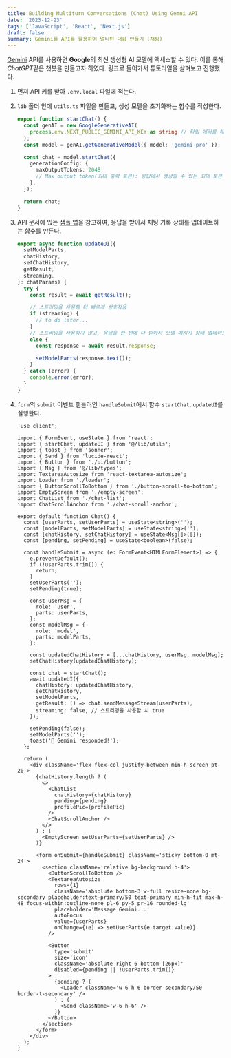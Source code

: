 ```yaml
---
title: Building Multiturn Conversations (Chat) Using Gemni API
date: '2023-12-23'
tags: ['JavaScript', 'React', 'Next.js']
draft: false
summary: Gemini를 API를 활용하여 멀티턴 대화 만들기 (채팅)
---
```


[Gemini](https://ai.google.dev) API를 사용하면 **Google**의 최신 생성형 AI 모델에 액세스할 수 있다. 이를 통해 *ChatGPT*같은 챗봇을 만들고자 하였다. 링크로 들어가서 튜토리얼을 살펴보고 진행했다.

1. 먼저 API 키를 받아 `.env.local` 파일에 적는다.

2. `lib` 폴더 안에 `utils.ts` 파일을 만들고, 생성 모델을 초기화하는 함수를 작성한다.

    ```ts:lib/utils.ts
    export function startChat() {
      const genAI = new GoogleGenerativeAI(
        process.env.NEXT_PUBLIC_GEMINI_API_KEY as string // 타입 에러를 해결하기 위한 type assertion
      );
      const model = genAI.getGenerativeModel({ model: 'gemini-pro' }); // gemini-pro 모델 사용

      const chat = model.startChat({
        generationConfig: {
          maxOutputTokens: 2048, 
          // Max output token(최대 출력 토큰): 응답에서 생성할 수 있는 최대 토큰 수를 지정. 토큰 1개는 약 4자(영문 기준). 100개 토큰은 약 60~80개 단어에 해당
        },
      });

      return chat;
    }
    ```

3. API 문서에 있는 [샘플 앱](https://github.com/google/generative-ai-js/tree/main/samples/web)을 참고하여, 응답을 받아서 채팅 기록 상태를 업데이트하는 함수를 만든다.
    
    ```ts:lib/utils.ts
    export async function updateUI({
      setModelParts,
      chatHistory,
      setChatHistory,
      getResult,
      streaming,
    }: chatParams) {
      try {
        const result = await getResult();
    
        // 스트리밍을 사용해 더 빠르게 상호작용
        if (streaming) {
          // to do later...
        } 
        // 스트리밍을 사용하지 않고, 응답을 한 번에 다 받아서 모델 메시지 상태 업데이트 
        else {
          const response = await result.response;

          setModelParts(response.text());
        }
      } catch (error) {
        console.error(error);
      }
    }
    ```

4. `form`의 `submit` 이벤트 핸들러인 `handleSubmit`에서 함수 `startChat`, `updateUI`를 실행한다.

    ```tsx:components/chat.tsx
    'use client';
    
    import { FormEvent, useState } from 'react';
    import { startChat, updateUI } from '@/lib/utils';
    import { toast } from 'sonner';
    import { Send } from 'lucide-react';
    import { Button } from './ui/button';
    import { Msg } from '@/lib/types';
    import TextareaAutosize from 'react-textarea-autosize';
    import Loader from './loader';
    import { ButtonScrollToBottom } from './button-scroll-to-bottom';
    import EmptyScreen from './empty-screen';
    import ChatList from './chat-list';
    import ChatScrollAnchor from './chat-scroll-anchor';
    
    export default function Chat() {  
      const [userParts, setUserParts] = useState<string>('');
      const [modelParts, setModelParts] = useState<string>('');
      const [chatHistory, setChatHistory] = useState<Msg[]>([]);
      const [pending, setPending] = useState<boolean>(false);
    
      const handleSubmit = async (e: FormEvent<HTMLFormElement>) => {
        e.preventDefault();
        if (!userParts.trim()) {
          return;
        }
        setUserParts('');
        setPending(true);
    
        const userMsg = {
          role: 'user',
          parts: userParts,
        };
        const modelMsg = {
          role: 'model',
          parts: modelParts,
        };
    
        const updatedChatHistory = [...chatHistory, userMsg, modelMsg];
        setChatHistory(updatedChatHistory);
    
        const chat = startChat();
        await updateUI({
          chatHistory: updatedChatHistory,
          setChatHistory,
          setModelParts,
          getResult: () => chat.sendMessageStream(userParts),
          streaming: false, // 스트리밍을 사용할 시 true
        });
    
        setPending(false);
        setModelParts('');
        toast('🥳 Gemini responded!');
      };
    
      return (
        <div className='flex flex-col justify-between min-h-screen pt-20'>
          {chatHistory.length ? (
            <>
              <ChatList
                chatHistory={chatHistory}
                pending={pending}
                profilePic={profilePic}
              />
              <ChatScrollAnchor />
            </>
          ) : (
            <EmptyScreen setUserParts={setUserParts} />
          )}
    
          <form onSubmit={handleSubmit} className='sticky bottom-0 mt-24'>
            <section className='relative bg-background h-4'>
              <ButtonScrollToBottom />
              <TextareaAutosize
                rows={1}
                className='absolute bottom-3 w-full resize-none bg-secondary placeholder:text-primary/50 text-primary min-h-fit max-h-48 focus-within:outline-none pl-6 py-5 pr-16 rounded-lg'
                placeholder='Message Gemini...'
                autoFocus
                value={userParts}
                onChange={(e) => setUserParts(e.target.value)}
              />
    
              <Button
                type='submit'
                size='icon'
                className='absolute right-6 bottom-[26px]'
                disabled={pending || !userParts.trim()}
              >
                {pending ? (
                  <Loader className='w-6 h-6 border-secondary/50 border-t-secondary' />
                ) : (
                  <Send className='w-6 h-6' />
                )}
              </Button>
            </section>
          </form>
        </div>
      );
    }
    ```